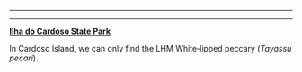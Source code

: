 
_____________________________________________________________________________________________________

_____________________________________________________________________________________________________

[**Ilha do Cardoso State Park**](https://www.google.com/maps/place/Parque+Estadual+Ilha+do+Cardoso/@-25.1323672,-47.9458722,6808m/data=!3m1!1e3!4m8!1m2!2m1!1sgoogle+maps!3m4!1s0x94daf8ce48b026db:0x5bb5ed371f09c40b!8m2!3d-25.1335858!4d-47.9416001)

In Cardoso Island, we can only find the LHM White‐lipped peccary (*Tayassu pecari*). 
